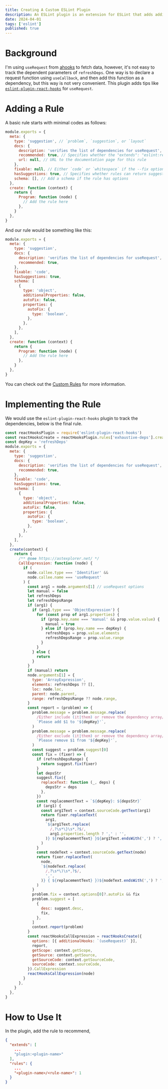 ```yaml
---
title: Creating A Custom ESLint Plugin
description: An ESLint plugin is an extension for ESLint that adds additional rules and configuration options. Plugins let you customize your ESLint configuration to enforce rules that are not included in the core ESLint package. Plugins can also provide additional environments, custom processors, and configurations.
date: 2024-04-01
tags: ['eslint']
published: true
---
```


# Background

I'm using `useRequest` from [ahooks](https://ahooks.js.org/) to fetch data, however, it's not easy to track the dependent parameters of `refreshDeps`. One way is to declare a request function using `useCallback`, and then add this function as a dependency, but this way is not very convenient. This plugin adds tips like [`eslint-plugin-react-hooks`](https://www.npmjs.com/package/eslint-plugin-react-hooks) for `useRequest`.

# Adding a Rule

A basic rule starts with minimal codes as follows:

```js
module.exports = {
  meta: {
    type: 'suggestion', // `problem`, `suggestion`, or `layout`
    docs: {
      description: 'verifies the list of dependencies for useRequest',
      recommended: true, // Specifies whether the "extends": "eslint:recommended" property in a configuration file enables the rule
      url: null, // URL to the documentation page for this rule
    },
    fixable: null, // Either `code` or `whitespace` if the --fix option on the command line automatically fixes problems reported by the rule
    hasSuggestions: true, // Specifies whether rules can return suggestions (defaults to false if omitted)
    schema: [], // Add a schema if the rule has options
  },
  create: function (context) {
    return {
      Program: function (node) {
        // Add the rule here
      },
    }
  },
}
```

And our rule would be something like this:

```js
module.exports = {
  meta: {
    type: 'suggestion',
    docs: {
      description: 'verifies the list of dependencies for useRequest',
      recommended: true,
    },
    fixable: 'code',
    hasSuggestions: true,
    schema: [
      {
        type: 'object',
        additionalProperties: false,
        autoFix: false,
        properties: {
          autoFix: {
            type: 'boolean',
          },
        },
      },
    ],
  },
  create: function (context) {
    return {
      Program: function (node) {
        // Add the rule here
      },
    }
  },
}
```

You can check out the [Custom Rules](https://eslint.org/docs/latest/extend/custom-rules) for more information.

# Implementing the Rule

We would use the `eslint-plugin-react-hooks` plugin to track the dependencies, below is the final rule.

```js
const reactHooksPlugin = require('eslint-plugin-react-hooks')
const reactHooksCreate = reactHooksPlugin.rules['exhaustive-deps'].create
const depKey = 'refreshDeps'
module.exports = {
  meta: {
    type: 'suggestion',
    docs: {
      description: 'verifies the list of dependencies for useRequest',
      recommended: true,
    },
    fixable: 'code',
    hasSuggestions: true,
    schema: [
      {
        type: 'object',
        additionalProperties: false,
        autoFix: false,
        properties: {
          autoFix: {
            type: 'boolean',
          },
        },
      },
    ],
  },
  create(context) {
    return {
      /** @see https://astexplorer.net/ */
      CallExpression: function (node) {
        if (
          node.callee.type === 'Identifier' &&
          node.callee.name === 'useRequest'
        ) {
          const arg1 = node.arguments[1] // useRequest options
          let manual = false
          let refreshDeps
          let refreshDepsRange
          if (arg1) {
            if (arg1.type === 'ObjectExpression') {
              for (const prop of arg1.properties) {
                if (prop.key.name === 'manual' && prop.value.value) {
                  manual = true
                } else if (prop.key.name === depKey) {
                  refreshDeps = prop.value.elements
                  refreshDepsRange = prop.value.range
                }
              }
            } else {
              return
            }
          }
          if (manual) return
          node.arguments[1] = {
            type: 'ArrayExpression',
            elements: refreshDeps ?? [],
            loc: node.loc,
            parent: node.parent,
            range: refreshDepsRange ?? node.range,
          }
          const report = (problem) => {
            problem.message = problem.message.replace(
              /Either include (it|them) or remove the dependency array/,
              `Please add $1 to '${depKey}'`,
            )
            problem.message = problem.message.replace(
              /Either exclude (it|them) or remove the dependency array/,
              `Please remove $1 from '${depKey}'`,
            )
            const suggest = problem.suggest[0]
            const fix = (fixer) => {
              if (refreshDepsRange) {
                return suggest.fix(fixer)
              }
              let depsStr
              suggest.fix({
                replaceText: function (_, deps) {
                  depsStr = deps
                },
              })
              const replacementText = `${depKey}: ${depsStr}`
              if (arg1) {
                const arg1Text = context.sourceCode.getText(arg1)
                return fixer.replaceText(
                  arg1,
                  `${arg1Text.replace(
                    /,?\s*\}\s*,?$/,
                    arg1.properties.length ? ',' : '',
                  )} ${replacementText} }${arg1Text.endsWith(',') ? ',' : ''}`,
                )
              }
              const nodeText = context.sourceCode.getText(node)
              return fixer.replaceText(
                node,
                `${nodeText.replace(
                  /,?\s*\)\s*,?$/,
                  ',',
                )} { ${replacementText} })${nodeText.endsWith(',') ? ',' : ''}`,
              )
            }
            problem.fix = context.options[0]?.autoFix && fix
            problem.suggest = [
              {
                desc: suggest.desc,
                fix,
              },
            ]
            context.report(problem)
          }
          const reactHooksCallExpression = reactHooksCreate({
            options: [{ additionalHooks: `(useRequest)` }],
            report,
            getScope: context.getScope,
            getSource: context.getSource,
            getSourceCode: context.getSourceCode,
            sourceCode: context.sourceCode,
          }).CallExpression
          reactHooksCallExpression(node)
        }
      },
    }
  },
}
```

# How to Use It

In the plugin, add the rule to recommend,

```json title=".eslintrc"
{
  "extends": [
    ...
    "plugin:<plugin-name>"
  ],
  "rules": {
    ...
    "<plugin-name>/<rule-name>": 1
  }
}
```
